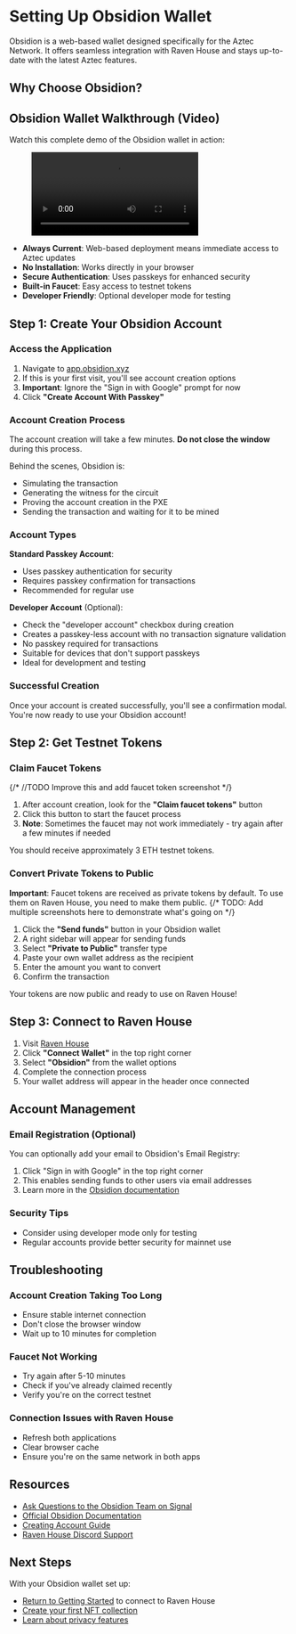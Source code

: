 
# Setting Up Obsidion Wallet

Obsidion is a web-based wallet designed specifically for the Aztec Network. It offers seamless integration with Raven House and stays up-to-date with the latest Aztec features.

## Why Choose Obsidion?

## Obsidion Wallet Walkthrough (Video)

Watch this complete demo of the Obsidion wallet in action:

<figure>
  <Video src="/demo/wallet_demo.mp4" />
</figure>


- **Always Current**: Web-based deployment means immediate access to Aztec updates
- **No Installation**: Works directly in your browser
- **Secure Authentication**: Uses passkeys for enhanced security
- **Built-in Faucet**: Easy access to testnet tokens
- **Developer Friendly**: Optional developer mode for testing

## Step 1: Create Your Obsidion Account

### Access the Application

1. Navigate to [app.obsidion.xyz](https://app.obsidion.xyz)
2. If this is your first visit, you'll see account creation options
3. **Important**: Ignore the "Sign in with Google" prompt for now
4. Click **"Create Account With Passkey"**

### Account Creation Process

The account creation will take a few minutes. **Do not close the window** during this process.

Behind the scenes, Obsidion is:
- Simulating the transaction
- Generating the witness for the circuit
- Proving the account creation in the PXE
- Sending the transaction and waiting for it to be mined

### Account Types

**Standard Passkey Account**:
- Uses passkey authentication for security
- Requires passkey confirmation for transactions
- Recommended for regular use

**Developer Account** (Optional):
- Check the "developer account" checkbox during creation
- Creates a passkey-less account with no transaction signature validation
- No passkey required for transactions
- Suitable for devices that don't support passkeys
- Ideal for development and testing

### Successful Creation

Once your account is created successfully, you'll see a confirmation modal. You're now ready to use your Obsidion account!

## Step 2: Get Testnet Tokens

### Claim Faucet Tokens
{/* //TODO Improve this and add faucet token screenshot */}
1. After account creation, look for the **"Claim faucet tokens"** button
2. Click this button to start the faucet process
3. **Note**: Sometimes the faucet may not work immediately - try again after a few minutes if needed

You should receive approximately 3 ETH testnet tokens.

### Convert Private Tokens to Public

**Important**: Faucet tokens are received as private tokens by default. To use them on Raven House, you need to make them public.
{/* TODO: Add multiple screenshots here to demonstrate what's going on */}
1. Click the **"Send funds"** button in your Obsidion wallet
2. A right sidebar will appear for sending funds
3. Select **"Private to Public"** transfer type
4. Paste your own wallet address as the recipient
5. Enter the amount you want to convert
6. Confirm the transaction

Your tokens are now public and ready to use on Raven House!

## Step 3: Connect to Raven House

1. Visit [Raven House](https://app.ravenhouse.xyz)
2. Click **"Connect Wallet"** in the top right corner
3. Select **"Obsidion"** from the wallet options
4. Complete the connection process
5. Your wallet address will appear in the header once connected

## Account Management

### Email Registration (Optional)

You can optionally add your email to Obsidion's Email Registry:

1. Click "Sign in with Google" in the top right corner
2. This enables sending funds to other users via email addresses
3. Learn more in the [Obsidion documentation](https://docs.obsidion.xyz)

### Security Tips

- Consider using developer mode only for testing
- Regular accounts provide better security for mainnet use

## Troubleshooting

### Account Creation Taking Too Long
- Ensure stable internet connection
- Don't close the browser window
- Wait up to 10 minutes for completion

### Faucet Not Working
- Try again after 5-10 minutes
- Check if you've already claimed recently
- Verify you're on the correct testnet

### Connection Issues with Raven House
- Refresh both applications
- Clear browser cache
- Ensure you're on the same network in both apps

## Resources
- [Ask Questions to the Obsidion Team on Signal](https://signal.group/#CjQKIDBmFVuI9gz2cRZaa3HD4-tJpGc8PrWQ9aec_AomvJRjEhDEHAiu0G6zkaF9xf9Q3ufI)
- [Official Obsidion Documentation](https://docs.obsidion.xyz/intro)
- [Creating Account Guide](https://docs.obsidion.xyz/getting-started/creating-account)
- [Raven House Discord Support](https://discord.com/invite/gCPZhWBYQH)

## Next Steps

With your Obsidion wallet set up:

- [Return to Getting Started](/getting-started) to connect to Raven House
- [Create your first NFT collection](/guides/launch-nft-collection)
- [Learn about privacy features](/guides/privacy)